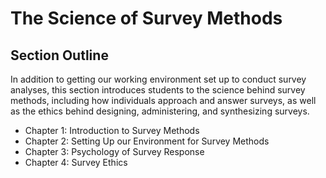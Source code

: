 # The Science of Survey Methods

## Section Outline

In addition to getting our working environment set up to conduct survey analyses, this section introduces students to the science behind survey methods, including how individuals approach and answer surveys, as well as the ethics behind designing, administering, and synthesizing surveys.

- Chapter 1: Introduction to Survey Methods
- Chapter 2: Setting Up our Environment for Survey Methods
- Chapter 3: Psychology of Survey Response
- Chapter 4: Survey Ethics
